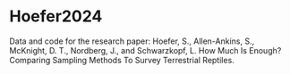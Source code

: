 # Hoefer2024

Data and code for the research paper: Hoefer, S., Allen-Ankins, S., McKnight, D. T., Nordberg, J., and Schwarzkopf, L. How Much Is Enough? Comparing Sampling Methods To Survey Terrestrial Reptiles.
